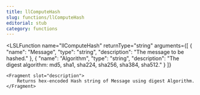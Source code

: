 ```yaml
---
title: llComputeHash
slug: functions/llComputeHash
editorial: stub
category: functions
---
```


<LSLFunction
	name="llComputeHash"
	returnType="string"
	arguments={[
	{
		"name": "Message",
		"type": "string",
		"description": "The message to be hashed."
	},
	{
		"name": "Algorithm",
		"type": "string",
		"description": "The digest algorithm: md5, sha1, sha224, sha256, sha384, sha512."
	}
]}
>
	<Fragment slot="description">
		Returns hex-encoded Hash string of Message using digest Algorithm.
	</Fragment>
</LSLFunction>
